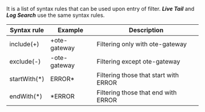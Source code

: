 It is a list of syntax rules that can be used upon entry of filter. **_Live Tail_** and **_Log Search_** use the same syntax rules.

| Syntax rule   | Example       | Description                           |
| ------------- | ------------- | ------------------------------------- |
| include(+)    | \+ote-gateway | Filtering only with ote-gateway       |
| exclude(-)    | \-ote-gateway | Filtering except ote-gateway          |
| startWith(\*) | ERROR\*       | Filtering those that start with ERROR |
| endWith(\*)   | \*ERROR       | Filtering those that end with ERROR   |
